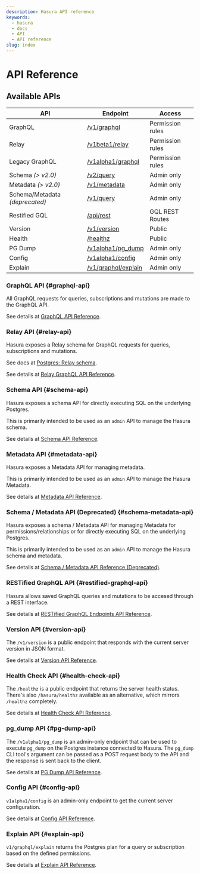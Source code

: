 ```yaml
---
description: Hasura API reference
keywords:
  - hasura
  - docs
  - API
  - API reference
slug: index
---
```


# API Reference

## Available APIs

| API                            | Endpoint                            | Access           |
| ------------------------------ | ----------------------------------- | ---------------- |
| GraphQL                        | [/v1/graphql](#graphql-api)         | Permission rules |
| Relay                          | [/v1beta1/relay](#relay-api)        | Permission rules |
| Legacy GraphQL                 | [/v1alpha1/graphql](#graphql-api)   | Permission rules |
| Schema _(> v2.0)_              | [/v2/query](#schema-api)            | Admin only       |
| Metadata _(> v2.0)_            | [/v1/metadata](#metadata-api)       | Admin only       |
| Schema/Metadata _(deprecated)_ | [/v1/query](#schema-metadata-api)   | Admin only       |
| Restified GQL                  | [/api/rest](#restified-graphql-api) | GQL REST Routes  |
| Version                        | [/v1/version](#version-api)         | Public           |
| Health                         | [/healthz](#health-check-api)       | Public           |
| PG Dump                        | [/v1alpha1/pg_dump](#pg-dump-api)   | Admin only       |
| Config                         | [/v1alpha1/config](#config-api)     | Admin only       |
| Explain                        | [/v1/graphql/explain](#explain-api) | Admin only       |

### GraphQL API {#graphql-api}

All GraphQL requests for queries, subscriptions and mutations are made to the GraphQL API.

See details at [GraphQL API Reference](/api-reference/graphql-api/index.mdx).

### Relay API {#relay-api}

Hasura exposes a Relay schema for GraphQL requests for queries, subscriptions and mutations.

See docs at [Postgres: Relay schema](/schema/postgres/relay-schema.mdx).

See details at [Relay GraphQL API Reference](/api-reference/relay-graphql-api/index.mdx).

### Schema API {#schema-api}

Hasura exposes a schema API for directly executing SQL on the underlying Postgres.

This is primarily intended to be used as an `admin` API to manage the Hasura schema.

See details at [Schema API Reference](/api-reference/schema-api/index.mdx).

### Metadata API {#metadata-api}

Hasura exposes a Metadata API for managing metadata.

This is primarily intended to be used as an `admin` API to manage the Hasura Metadata.

See details at [Metadata API Reference](/api-reference/metadata-api/index.mdx).

### Schema / Metadata API (Deprecated) {#schema-metadata-api}

Hasura exposes a schema / Metadata API for managing Metadata for permissions/relationships or for directly executing SQL
on the underlying Postgres.

This is primarily intended to be used as an `admin` API to manage the Hasura schema and metadata.

See details at [Schema / Metadata API Reference (Deprecated)](/api-reference/schema-metadata-api/index.mdx).

### RESTified GraphQL API {#restified-graphql-api}

Hasura allows saved GraphQL queries and mutations to be accesed through a REST interface.

See details at [RESTified GraphQL Endpoints API Reference](/api-reference/restified.mdx).

### Version API {#version-api}

The `/v1/version` is a public endpoint that responds with the current server version in JSON format.

See details at [Version API Reference](/api-reference/version.mdx).

### Health Check API {#health-check-api}

The `/healthz` is a public endpoint that returns the server health status. There's also `/hasura/healthz` available as
an alternative, which mirrors `/healthz` completely.

See details at [Health Check API Reference](/api-reference/health.mdx).

### pg_dump API {#pg-dump-api}

The `/v1alpha1/pg_dump` is an admin-only endpoint that can be used to execute `pg_dump` on the Postgres instance
connected to Hasura. The `pg_dump` CLI tool's argument can be passed as a POST request body to the API and the response
is sent back to the client.

See details at [PG Dump API Reference](/api-reference/pgdump.mdx).

### Config API {#config-api}

`v1alpha1/config` is an admin-only endpoint to get the current server configuration.

See details at [Config API Reference](/api-reference/config.mdx).

### Explain API {#explain-api}

`v1/graphql/explain` returns the Postgres plan for a query or subscription based on the defined permissions.

See details at [Explain API Reference](/api-reference/explain.mdx).
